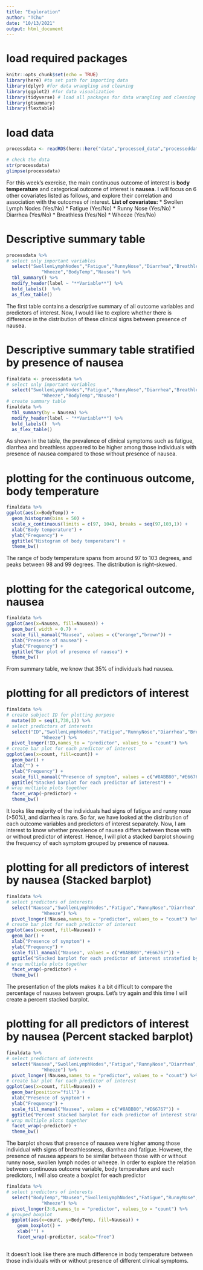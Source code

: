 ```yaml
---
title: "Exploration"
author: "TChu"
date: "10/13/2021"
output: html_document
---
```


# load required packages
```r
knitr::opts_chunk$set(echo = TRUE)
library(here) #to set path for importing data
library(dplyr) #for data wrangling and cleaning
library(ggplot2) #for data visualization
library(tidyverse) # load all packages for data wrangling and cleaning
library(gtsummary)
library(flextable)
```

# load data
```r
processdata <- readRDS(here::here("data","processed_data","processeddata.rds"))

# check the data
str(processdata)
glimpse(processdata)


```

For this week's exercise, the main continuous outcome of interest is **body temperature** and categorical outcome of interest is **nausea**. I will focus on 6 other covariates listed as follows, and explore their correlation and association with the outcomes of interest. 
**List of covariates:**
* Swollen Lymph Nodes (Yes/No)
* Fatigue (Yes/No)
* Runny Nose (Yes/No)
* Diarrhea (Yes/No)
* Breathless (Yes/No)
* Wheeze (Yes/No)

# Descriptive summary table 
```r
processdata %>% 
# select only important variables
  select("SwollenLymphNodes","Fatigue","RunnyNose","Diarrhea","Breathless",
  			 "Wheeze","BodyTemp","Nausea") %>% 
  tbl_summary() %>% 
  modify_header(label ~ "**Variable**") %>% 
  bold_labels()  %>%
  as_flex_table()
```

The first table contains a descriptive summary of all outcome variables and predictors of interest. Now, I would like to explore whether there is difference in the distribution of these clinical signs between presence of nausea. 

# Descriptive summary table stratified by presence of nausea
```r
finaldata <- processdata %>% 
# select only important variables
  select("SwollenLymphNodes","Fatigue","RunnyNose","Diarrhea","Breathless",
  			 "Wheeze","BodyTemp","Nausea")
# create summary table
finaldata %>% 
  tbl_summary(by = Nausea) %>% 
  modify_header(label ~ "**Variable**") %>% 
  bold_labels()  %>%
  as_flex_table()
```

As shown in the table, the prevalence of clinical symptoms such as fatigue, diarrhea and breathless appeared to be higher among those individuals with presence of nausea compared to those without presence of nausea. 

# plotting for the continuous outcome, body temperature
```r
finaldata %>% 
ggplot(aes(x=BodyTemp)) + 
  geom_histogram(bins = 50) +
  scale_x_continuous(limits = c(97, 104), breaks = seq(97,103,1)) +
  xlab("Body temperature") +
  ylab("Frequency") +
  ggtitle("Histogram of body temperature") +
  theme_bw()

```

The range of body temperature spans from around 97 to 103 degrees, and peaks between 98 and 99 degrees. The distribution is right-skewed. 

# plotting for the categorical outcome, nausea
```r
finaldata %>% 
ggplot(aes(x=Nausea, fill=Nausea)) + 
  geom_bar( width = 0.7) +
  scale_fill_manual("Nausea", values = c("orange","brown")) +
  xlab("Presence of nausea") +
  ylab("Frequency") +
  ggtitle("Bar plot of presence of nausea") +
  theme_bw()
```

From summary table, we know that 35% of individuals had nausea. 

# plotting for all predictors of interest
```r
finaldata %>% 
# create subject ID for plotting purpose
  mutate(ID = seq(1,730,1)) %>% 
# select predictors of interests
  select("ID","SwollenLymphNodes","Fatigue","RunnyNose","Diarrhea","Breathless",
  			 "Wheeze") %>% 
  pivot_longer(!ID,names_to = "predictor", values_to = "count") %>% 
# create bar plot for each predictor of interest 
ggplot(aes(x=count, fill=count)) + 
  geom_bar() +
  xlab("") +
  ylab("Frequency") +
  scale_fill_manual("Presence of symptom", values = c("#8ABB80","#E66767")) +
  ggtitle("Stacked barplot for each predictor of interest") +
# wrap multiple plots together
  facet_wrap(~predictor) +
  theme_bw()
```

It looks like majority of the individuals had signs of fatigue and runny nose (>50%), and diarrhea is rare. So far, we have looked at the distribution of each outcome variables and predictors of interest separately. Now, I am interest to know whether prevalence of nausea differs between those with or without predictor of interest. Hence, I will plot a stacked barplot showing the frequency of each symptom grouped by presence of nausea.   

# plotting for all predictors of interest by nausea (Stacked barplot)
```r
finaldata %>% 
# select predictors of interests
  select("Nausea","SwollenLymphNodes","Fatigue","RunnyNose","Diarrhea","Breathless",
  			 "Wheeze") %>% 
  pivot_longer(!Nausea,names_to = "predictor", values_to = "count") %>% 
# create bar plot for each predictor of interest 
ggplot(aes(x=count, fill=Nausea)) + 
  geom_bar() +
  xlab("Presence of symptom") +
  ylab("Frequency") +
  scale_fill_manual("Nausea", values = c("#8ABB80","#E66767")) +
  ggtitle("Stacked barplot for each predictor of interest stratefied by nausea") +
# wrap multiple plots together
  facet_wrap(~predictor) +
  theme_bw()
```

The presentation of the plots makes it a bit difficult to compare the percentage of nausea between groups. Let's try again and this time I will create a percent stacked barplot. 

# plotting for all predictors of interest by nausea (Percent stacked barplot)
```r
finaldata %>% 
# select predictors of interests
  select("Nausea","SwollenLymphNodes","Fatigue","RunnyNose","Diarrhea","Breathless",
  			 "Wheeze") %>% 
  pivot_longer(!Nausea,names_to = "predictor", values_to = "count") %>% 
# create bar plot for each predictor of interest 
ggplot(aes(x=count, fill=Nausea)) + 
  geom_bar(position="fill") +
  xlab("Presence of symptom") +
  ylab("Frequency") +
  scale_fill_manual("Nausea", values = c("#8ABB80","#E66767")) +
  ggtitle("Percent stacked barplot for each predictor of interest stratefied by nausea") +
# wrap multiple plots together
  facet_wrap(~predictor) +
  theme_bw()
```

The barplot shows that presence of nausea were higher among those individual with signs of breathlessness, diarrhea and fatigue. However, the presence of nausea appears to be similar between those with or without runny nose, swollen lymph nodes or wheeze. In order to explore the relation between continuous outcome variable, body temperature and each predictors, I will also create a boxplot for each predictor 


```r
finaldata %>% 
# select predictors of interests
  select("BodyTemp","Nausea","SwollenLymphNodes","Fatigue","RunnyNose","Diarrhea","Breathless",
  			 "Wheeze") %>% 
  pivot_longer(3:8,names_to = "predictor", values_to = "count") %>% 
# grouped boxplot
  ggplot(aes(x=count, y=BodyTemp, fill=Nausea)) + 
    geom_boxplot() +
    xlab("") +
    facet_wrap(~predictor, scale="free")
  
```

It doesn't look like there are much difference in body temperature between those individuals with or without presence of different clinical symptoms. 